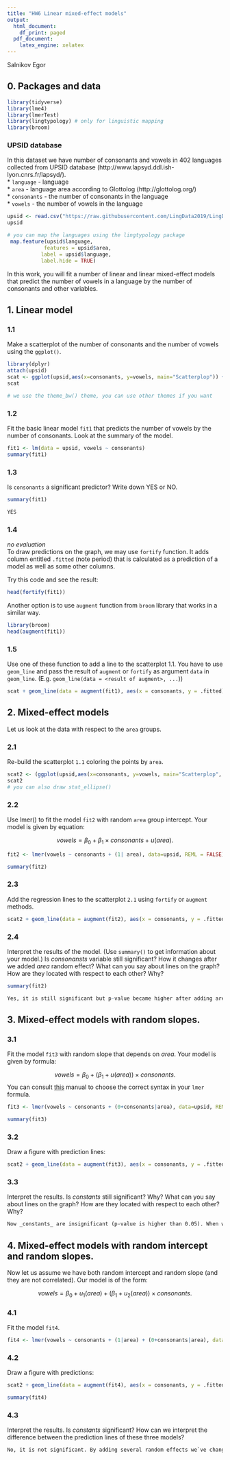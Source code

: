 ---
title: "HW6 Linear mixed-effect models"
output:
  html_document:
    df_print: paged
  pdf_document:
    latex_engine: xelatex
---
Salnikov Egor

## 0. Packages and data
```{r, message=FALSE, warning=FALSE}
library(tidyverse)
library(lme4)
library(lmerTest)
library(lingtypology) # only for linguistic mapping
library(broom)
```

### UPSID database
In this dataset we have number of consonants and vowels in 402 languages collected from UPSID database (http://www.lapsyd.ddl.ish-lyon.cnrs.fr/lapsyd/).  
* `language` - language  
* `area` - language area according to Glottolog (http://glottolog.org/)  
* `consonants` - the number of consonants in the language  
* `vowels` - the number of vowels in the language  

```{r, warning=FALSE, message=FALSE}
upsid <- read.csv("https://raw.githubusercontent.com/LingData2019/LingData2020/master/data/upsid.csv", encoding="UTF-8", stringsAsFactors=FALSE)
upsid
```

```{r}
# you can map the languages using the lingtypology package
 map.feature(upsid$language, 
            features = upsid$area,
           label = upsid$language,
           label.hide = TRUE)
```

In this work, you will fit a number of linear and linear mixed-effect models that predict the number of vowels in a language by the number of consonants and other variables.

## 1. Linear model

### 1.1 
Make a scatterplot of the number of consonants and the number of vowels using the `ggplot()`.   
```{r 1.1, echo = FALSE}
library(dplyr)
attach(upsid)
scat <- ggplot(upsid,aes(x=consonants, y=vowels, main="Scatterplop")) + geom_point()
scat
```

```{r}
# we use the theme_bw() theme, you can use other themes if you want
```
### 1.2
Fit the basic linear model `fit1` that predicts the number of vowels by the number of consonants. Look at the summary of the model.
```{r 1.2, include=FALSE}
fit1 <- lm(data = upsid, vowels ~ consonants)
summary(fit1)
```

### 1.3
Is `consonants` a significant predictor? Write down YES or NO.
```{r 1.3}
summary(fit1)
```
```{r}
YES
```
### 1.4
*no evaluation*  
To draw predictions on the graph, we may use `fortify` function. It adds column entitled `.fitted` (note period) that is calculated as a prediction of a model as well as some other columns.

Try this code and see the result:

```{r}
head(fortify(fit1))
```
Another option is to use `augment` function from `broom` library that works in a similar way.

```{r}
library(broom)
head(augment(fit1))
```

### 1.5
Use one of these function to add a line to the scatterplot 1.1. You have to  use `geom_line` and pass the result of `augment` or `fortify` as argument `data` in `geom_line`. (E.g. `geom_line(data = <result of augment>, ...`))

```{r 1.5, echo=FALSE}

scat + geom_line(data = augment(fit1), aes(x = consonants, y = .fitted), color = "blue")
```

## 2. Mixed-effect models
Let us look at the data with respect to the `area` groups. 

### 2.1
Re-build the scatterplot `1.1` coloring the points by `area`.
```{r 2.1, echo=FALSE}
scat2 <- (ggplot(upsid,aes(x=consonants, y=vowels, main="Scatterplop", color = area))) +geom_point()
scat2
# you can also draw stat_ellipse()
```

### 2.2
Use lmer() to fit the model `fit2` with random `area` group intercept. Your model is given by equation:

$$vowels = \beta_0 + \beta_1 \times consonants + u(area).$$
```{r 2.2, include=FALSE}
fit2 <- lmer(vowels ~ consonants + (1| area), data=upsid, REML = FALSE)
```

```{r}
summary(fit2)
```


### 2.3
Add the regression lines to the scatterplot `2.1` using `fortify` or `augment` methods.

```{r 2.3, echo=FALSE}
scat2 + geom_line(data = augment(fit2), aes(x = consonants, y = .fitted, color = area))
```

### 2.4
Interpret the results of the model. (Use `summary()` to get information about your model.) Is _consonansts_ variable still significant? How it changes after we added _area_ random effect? What can you say about lines on the graph? How are they located with respect to each other? Why?

```{r 2.4}
summary(fit2)
```
```{r}
Yes, it is still significant but p-value became higher after adding area random effect. Still all the lines show positive correlation (the number of consonants in language is positively correlated with the number of vowels).

```

## 3. Mixed-effect models with random slopes.
### 3.1
Fit the model `fit3` with random slope that depends on _area_. Your model is given by formula:

$$vowels = \beta_0 + (\beta_1 + u(area))\times consonants.$$
You can consult [this](http://bbolker.github.io/mixedmodels-misc/glmmFAQ.html#model-specification) manual to choose the correct syntax in your `lmer` formula.

```{r 3.1, include=FALSE}
fit3 <- lmer(vowels ~ consonants + (0+consonants|area), data=upsid, REML = FALSE)
```

```{r}
summary(fit3)
```

### 3.2
Draw a figure with prediction lines:

```{r 3.2, echo=FALSE}
scat2 + geom_line(data = augment(fit3), aes(x = consonants, y = .fitted, color = area))
```

### 3.3
Interpret the results. Is _constants_ still significant? Why? What can you say about lines on the graph? How are they located with respect to each other? Why?

```{3.3}
Now _constants_ are insignificant (p-value is higher than 0.05). When we take more factors into consideration consonants became less and less significant. But now regression lines shows more accuracy. For example Eurasia languagers regression-line is the same (previously it already had shown pretty good results) but the angle of Africa languages-line has changed providing better accuracy. Moreover Australia languages now have negative correlation, and North America with Papua languages have almost none correlation between consonants number and vowels number.  
```

## 4. Mixed-effect models with random intercept and random slopes.
Now let us assume we have both random intercept and random slope (and they are not correlated). Our model is of the form:

$$vowels = \beta_0 + u_1(area) + (\beta_1 + u_2(area))\times consonants.$$

### 4.1
Fit the model `fit4`.

```{r 4.1, include=FALSE}
fit4 <- lmer(vowels ~ consonants + (1|area) + (0+consonants|area), data = upsid, REML = FALSE)
```

### 4.2
Draw a figure with predictions:  

```{r 4.2, echo=FALSE}
scat2 + geom_line(data = augment(fit4), aes(x = consonants, y = .fitted, color = area))
```

```{r}
summary(fit4)
```
### 4.3
Interpret the results. Is _constants_ significant? How can we interpret the difference between the prediction lines of these three models?

```{4.3}
No, it is not significant. By adding several random effects we`ve changed the regression lines. These lines show not only changes in angle, but sometimes even the changes in correlation-type (in fit3 the correlation for Australia languages became negative)
```